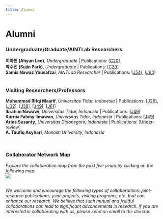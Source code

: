 ```yaml
---
title: Alumni
---
```


# Alumni

### <highlight  color="#04be58">Undergraduate/Graduate/AINTLab Researchers</highlight>

<b>이아현 (Ahyun Lee)</b>, <i>Undergraduate</i> | Publications: [<a target='_blank' alt='link' rel='noopener noreferrer' href='https://aintlab.com/publications#:~:text=DOI:10.1109/3ICT60104.2023.10391550'>C20</a>]
<br/>
<b>박수진 (Sujin Park)</b>, <i>Undergraduate</i> | Publications: [<a target='_blank' alt='link' rel='noopener noreferrer' href='https://aintlab.com/publications#:~:text=DOI:10.1109/3ICT60104.2023.10391550'>C20</a>]
<br/>
<b>Samia Nawaz Yousafzai</b>, <i>AINTLab Researcher</i> | Publications: 
[<a target='_blank' alt='link' rel='noopener noreferrer' href='https://aintlab.com/publications#:~:text=doi.org/10.3390/math12203294'>J54</a>],
[<a target='_blank' alt='link' rel='noopener noreferrer' href='https://aintlab.com/publications#:~:text=doi.org/10.1016/j.compag.2024.109706'>J60</a>]
<br/>
<br/>

### <highlight  color="#0184c6">Visiting Researchers/Professors</highlight>

<b>Muhammad Rifqi Maarif</b>, <i>Universitas Tidar, Indonesia</i> | Publications: 
[<a target='_blank' alt='link' rel='noopener noreferrer' href='https://aintlab.com/publications#:~:text=doi:10.3390/app13010037'>J26</a>],
[<a target='_blank' alt='link' rel='noopener noreferrer' href='https://aintlab.com/publications#:~:text=doi:10.3390/info14050265'>J32</a>],
[<a target='_blank' alt='link' rel='noopener noreferrer' href='https://aintlab.com/publications#:~:text=doi.org/10.3390/su16010172'>J38</a>],
[<a target='_blank' alt='link' rel='noopener noreferrer' href='https://aintlab.com/publications#:~:text=doi.org/10.3390/info15080499'>J49</a>],
[<a target='_blank' alt='link' rel='noopener noreferrer' href='https://aintlab.com/publications#:~:text=doi:10.1002/sd.3323'>J61</a>]
<br/>
<b>Ibrahim Nawawi</b>, <i>Universitas Tidar, Indonesia</i> | Publications: [<a target='_blank' alt='link' rel='noopener noreferrer' href='https://aintlab.com/publications#:~:text=doi.org/10.3390/info15080499'>J49</a>]
<br/>
<b>Kurnia Fahmy Ilmawan</b>, <i>Universitas Tidar, Indonesia</i> | Publications: [<a target='_blank' alt='link' rel='noopener noreferrer' href='https://aintlab.com/publications#:~:text=doi.org/10.3390/info15080499'>J49</a>]
<br/>
<b>Aries Susanty</b>, <i>Universitas Diponegoro, Indonesia</i> | Publications: [Under-review]
<br/>
<b>A. Taufiq Asyhari</b>, <i>Monash University, Indonesia</i>
<br/>

<br/>

### <highlight  color="#980606">Collaborator Network Map</highlight>

<i>Explore the collaboration map from the past five years by clicking on the following map.</i><br/>
<a href="https://sejong.elsevierpure.com/en/persons/muhammad-syafrudin/network-map#network-map-container" target="_blank">
<img src="/team/collaboration_map.png"/>
</a><br/>
<br/>

*We welcome and encourage the following types of collaborations: joint-research publications, joint-projects, visiting programs, etc. that can enhance our research. We believe that such mutual and fruitful collaborations can lead to significant advancements in research.*
*If you are interested in collaborating with us, please send an email to the director.*
